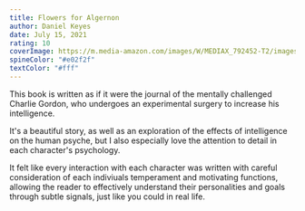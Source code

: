 ```yaml
---
title: Flowers for Algernon
author: Daniel Keyes
date: July 15, 2021
rating: 10
coverImage: https://m.media-amazon.com/images/W/MEDIAX_792452-T2/images/I/61nP-IYQd2L._AC_UF1000,1000_QL80_.jpg
spineColor: "#e02f2f"
textColor: "#fff"
---
```


This book is written as if it were the journal of the mentally challenged Charlie Gordon, who undergoes an experimental surgery to increase his intelligence.

It's a beautiful story, as well as an exploration of the effects of intelligence on the human psyche, but I also especially love the attention to detail in each character's psychology.

It felt like every interaction with each character was written with careful consideration of each indiviuals temperament and motivating functions, allowing the reader to effectively understand their personalities and goals through subtle signals, just like you could in real life.
